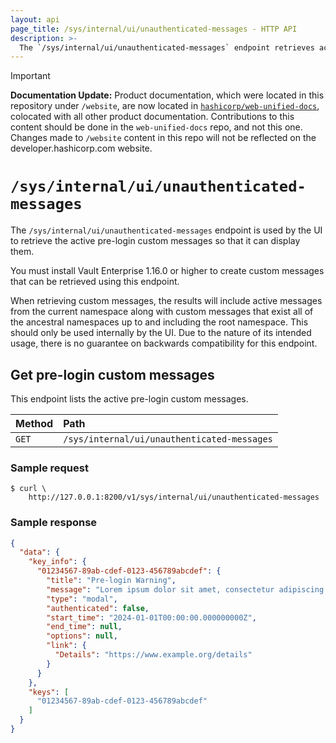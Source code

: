 ```yaml
---
layout: api
page_title: /sys/internal/ui/unauthenticated-messages - HTTP API
description: >-
  The `/sys/internal/ui/unauthenticated-messages` endpoint retrieves active pre-login custom messages.
---
```


> [!IMPORTANT]  
> **Documentation Update:** Product documentation, which were located in this repository under `/website`, are now located in [`hashicorp/web-unified-docs`](https://github.com/hashicorp/web-unified-docs), colocated with all other product documentation. Contributions to this content should be done in the `web-unified-docs` repo, and not this one. Changes made to `/website` content in this repo will not be reflected on the developer.hashicorp.com website.

# `/sys/internal/ui/unauthenticated-messages`

The `/sys/internal/ui/unauthenticated-messages` endpoint is used by the UI to
retrieve the active pre-login custom messages so that it can display them.

You must install Vault Enterprise 1.16.0 or higher to create custom messages
that can be retrieved using this endpoint.

When retrieving custom messages, the results will include active messages from
the current namespace along with custom messages that exist all of the ancestral
namespaces up to and including the root namespace.
This should only be used internally by the UI. Due to the nature of its
intended usage, there is no guarantee on backwards compatibility for this endpoint.

## Get pre-login custom messages

This endpoint lists the active pre-login custom messages.

| Method | Path                                        |
| :----- | :------------------------------------------ |
| `GET`  | `/sys/internal/ui/unauthenticated-messages` |

### Sample request

```shell-session
$ curl \
    http://127.0.0.1:8200/v1/sys/internal/ui/unauthenticated-messages
```

### Sample response

```json
{
  "data": {
    "key_info": {
      "01234567-89ab-cdef-0123-456789abcdef": {
        "title": "Pre-login Warning",
        "message": "Lorem ipsum dolor sit amet, consectetur adipiscing elit. Curabitur nulla augue, placerat quis risus blandit, molestie imperdiet massa. Sed blandit rutrum odio quis varius. Fusce purus orci, maximus ac libero.",
        "type": "modal",
        "authenticated": false,
        "start_time": "2024-01-01T00:00:00.000000000Z",
        "end_time": null,
        "options": null,
        "link": {
          "Details": "https://www.example.org/details"
        }
      }
    },
    "keys": [
      "01234567-89ab-cdef-0123-456789abcdef"
    ]
  }
}
```
